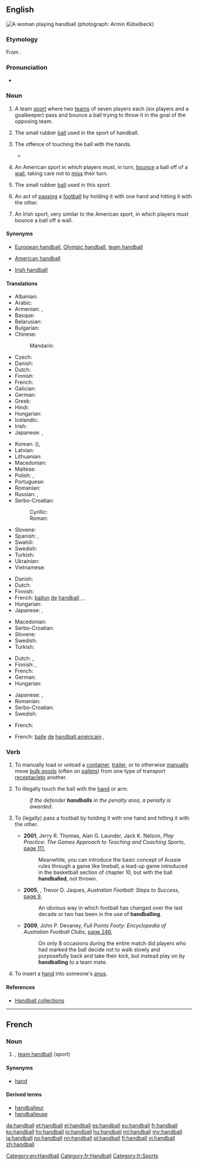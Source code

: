 {{also|Handball}}
==English==
[[File:Women Handball.jpg|right|thumb|A woman playing handball<br>(photograph: Armin Kübelbeck)]]
{{wikipedia}}

===Etymology===
From {{compound|hand|ball}}.

===Pronunciation===
* {{audio|en-us-handball.ogg|Audio (US)|lang=en}}

===Noun===
{{en-noun|~}}

# {{context|uncountable|lang=en}} A team [[sport]] where two [[teams]] of seven players each (six players and a goalkeeper) pass and bounce a ball trying to throw it in the goal of the opposing team.
# {{context|countable|lang=en}} The small rubber [[ball]] used in the sport of handball.
# {{context|countable|soccer|lang=en}} The offence of touching the ball with the hands.
#* {{quote-news
|year=2011
|date=October 29
|author=Neil Johnston
|title=Norwich   3 - 3   Blackburn
|work=BBC Sport
|url=http://news.bbc.co.uk/sport2/hi/football/15413656.stm
|page=
|passage=It was a dramatic finish to an absorbing, fast-paced game but Blackburn will be deeply unhappy with referee Anthony Taylor as Nzonzi's '''handball''' was harsh.}}
# {{context|uncountable|US|lang=en}} An American sport in which players must, in turn, [[bounce]] a ball off of a [[wall]], taking care not to [[miss]] their turn.
# {{context|countable|US|lang=en}} The small rubber [[ball]] used in this sport.
# {{context|countable|Australian Rules Football|lang=en}} An act of [[passing]] a [[football]] by holding it with one hand and hitting it with the other.
# {{context|Irish|uncountable|lang=en}} An Irish sport, very similar to the American sport, in which players must bounce a ball off a wall.

====Synonyms====
* {{sense|team sport involving throwing a ball in the gall}} [[European handball]], [[Olympic handball]], [[team handball]]
* {{sense|American sport involving bouncing a ball off a wall}} [[American handball]]
* {{sense|Irish sport involving bouncing a ball off a wall}} [[Irish handball]]

====Translations====
{{trans-top|team sport}}
* Albanian: {{t|sq|hendboll|m}}
* Arabic: {{t|ar|كرة يد|f|tr=kúrat yad|sc=Arab}}
* Armenian: {{t|hy|հանդբոլ|tr=handbol}}, {{t|hy|ձեռնագնդակ|sc=Armn}}
* Basque: {{t|eu|eskubaloi}}
* Belarusian: {{t|be|гандбол|m|tr=handból|sc=Cyrl}}
* Bulgarian: {{t+|bg|хандбал|m|tr=handbal|sc=Cyrl}}
* Chinese:
*: Mandarin: {{t+|cmn|手球|tr=shǒuqiú|sc=Hani}}
* Czech: {{t|cs|házená|f}}
* Danish: {{t+|da|håndbold}}
* Dutch: {{t+|nl|handbal|n}}
* Finnish: {{t|fi|käsipallo}}
* French: {{t+|fr|handball|m}}
* Galician: {{t|gl|balonmán|m}}
* German: {{t+|de|Handball|m}}
* Greek: {{t+|el|χειροσφαίριση|f|tr=cheirosfaírisi|sc=Grek}}
* Hindi: {{t|hi|हेन्डबोल|tr=hēnḍbōl|sc=Deva}}
* Hungarian: {{t+|hu|kézilabda}}
* Icelandic: {{t+|is|handbolti|m}}
* Irish: {{t+|ga|láimhe|m}}
* Japanese: {{t+|ja|ハンドボール|tr=handobōru|sc=Jpan}}, {{t+|ja|送球|tr=そうきゅう, sōkyū|sc=Jpan}}
{{trans-mid}}
* Korean: {{t+|ko|송구|tr=song-gu|sc=Kore}} ({{t|ko|送球|sc=Kore}}), {{t+|ko|핸드볼|tr=haendeubol|sc=Kore}}
* Latvian: {{t|lv|rokasbumba|f}}
* Lithuanian: {{t|lt|rankinis|m}}
* Macedonian: {{t|mk|ракомет|m|tr=rákomet}}
* Maltese: {{t|mt|ħendbol}}
* Polish: {{t+|pl|piłka ręczna|f}}, {{t|pl|szczypiorniak|m}}
* Portuguese: {{t+|pt|andebol}}
* Romanian: {{t+|ro|handbal|n}}
* Russian: {{t+|ru|гандбол|m|tr=gandból}}, {{t+|ru|ручной мяч|m|tr=ručnój mjač|sc=Cyrl}}
* Serbo-Croatian:
*: Cyrillic: {{t|sh|рукомет|m}}
*: Roman: {{t|sh|rukomet|m}}
* Slovene: {{t+|sl|rokomet|m}}
* Spanish: {{t|es|balonmano|m}}, {{t+|es|handball}}
* Swahili: {{t+|sw|mpira}}
* Swedish: {{t+|sv|handboll|c}}
* Turkish: {{t+|tr|hentbol}}
* Ukrainian: {{t|uk|гандбол|m|tr=handból|sc=Cyrl}}
* Vietnamese: {{t|vi|banh để liệng}}
{{trans-bottom}}

{{trans-top|ball in team sport}}
* Danish: {{t+|da|håndbold|c}}
* Dutch: {{t+|nl|handbal|m}}
* Finnish: {{t|fi|käsipallo}}
* French: [[ballon]] [[de]] [[handball]] {{g|m}}, {{t+|fr|ballon|m}}, {{t+|fr|balle|f}}
* Hungarian: {{t+|hu|kézilabda}}
* Japanese: {{t+|ja|ハンドボール|tr=handobōru}}, {{t+|ja|送球|tr=そうきゅう, sōkyū}}
{{trans-mid}}
* Macedonian: {{t|mk|ракометна топка|f|tr=rakométna tópka}}
* Serbo-Croatian: {{t|sh|rukometna lopta|f}}
* Slovene: {{t|sl|rokometna žoga|f}}
* Swedish: {{t+|sv|handboll|c}}
* Turkish: {{t|tr|hentbol topu}}
{{trans-bottom}}

{{trans-top|football offence}}
* Dutch: {{t+|nl|hands|n}}, {{t|nl|handsbal|m}}
* Finnish: {{t|fi|käsikosketus}}, {{t+|fi|käsi}}
* French: {{t+|fr|main|f}}
* German: {{t+|de|Handspiel|n}}
* Hungarian: {{t+|hu|kezezés}}
{{trans-mid}}
* Japanese: {{t+|ja|ハンド|tr=hando}}, {{t|ja|ハンドリング|tr=handoringu}}
* Romanian: {{t+|ro|henț|n}}
* Serbo-Croatian: {{t|sh|igranje rukom|n}}
* Swedish: {{t+|sv|hands|c}}
{{trans-bottom}}

{{trans-top|American: sport}}
* French: {{t|fr|handball américain|m}}
{{trans-mid}}
{{trans-bottom}}

{{trans-top|American: ball}}
* French: [[balle]] [[de]] [[handball américain]] {{g|f}}, {{t+|fr|balle|f}}
{{trans-mid}}
{{trans-bottom}}

===Verb===
{{en-verb}}

# To manually load or unload a [[container]], [[trailer]], or to otherwise [[manually]] move [[bulk goods]] (often on [[pallets]]) from one type of transport [[receptacle]]to another.
# {{context|soccer|lang=en}} To illegally touch the ball with the [[hand]] or arm.
#: ''If the defender '''handballs''' in the penalty area, a penalty is awarded.''
# {{context|Australian Rules Football|lang=en}} To (legally) pass a football by holding it with one hand and hitting it with the other.
#* '''2001''', Jerry R. Thomas, Alan G. Launder, Jack K. Nelson, ''Play Practice: The Games Approach to Teaching and Coaching Sports'', [http://books.google.com.au/books?id=g1T3SFR6cU8C&pg=PA111&dq=%22handballed%22|%22handballing%22+australian+OR+rules+OR+afl+-intitle:%22%22+-inauthor:%22%22&hl=en&sa=X&ei=kcd1T_jHGcWiiAfCocnuDg&redir_esc=y#v=onepage&q=%22handballed%22|%22handballing%22%20australian%20OR%20rules%20OR%20afl%20-intitle%3A%22%22%20-inauthor%3A%22%22&f=false page 111],
#*: Meanwhile, you can introduce the basic concept of Aussie rules through a game like lineball, a lead-up game introduced in the basketball section of chapter 10, but with the ball '''handballed''', not thrown.
#* '''2005''', {{w|Andrew McLeod}}, Trevor D. Jaques, ''Australian Football: Steps to Success'', [http://books.google.com.au/books?id=av8cdbCw2G8C&pg=PA9&dq=%22handballed%22|%22handballing%22+australian+OR+rules+OR+afl+-intitle:%22%22+-inauthor:%22%22&hl=en&sa=X&ei=kcd1T_jHGcWiiAfCocnuDg&redir_esc=y#v=onepage&q=%22handballed%22|%22handballing%22%20australian%20OR%20rules%20OR%20afl%20-intitle%3A%22%22%20-inauthor%3A%22%22&f=false page 9],
#*: An obvious way in which football has changed over the last decade or two has been in the use of '''handballing'''.
#* '''2009''', John P. Devaney, ''Full Points Footy: Encyclopedia of Australian Football Clubs'', [http://books.google.com.au/books?id=bhgR0V0C4dYC&pg=PA246&dq=%22handballed%22|%22handballing%22+australian+OR+rules+OR+afl+-intitle:%22%22+-inauthor:%22%22&hl=en&sa=X&ei=2st1T9PQEI2TiAfBron0Dg&redir_esc=y#v=onepage&q&f=false page 246],
#*: On only 8 occasions during the entire match did players who had marked the ball decide not to walk slowly and purposefully back and take their kick, but instead play on by '''handballing''' to a team mate.
# {{context|sexuality|slang|lang=en}} To insert a [[hand]] into someone's [[anus]].

====References====
* [http://www.woodsiderecycling.co.uk/cardboard_recycling/handball_collections/ Handball collections]

[[Category:en:Handball]]

----

==French==

===Noun===
{{fr-noun|m}}

# {{l|en|handball}}, [[team handball]] (sport)

====Synonyms====
* [[hand#French|hand]]

====Derived terms====
* [[handballeur]]
* [[handballeuse]]

[[Category:fr:Handball]]
[[Category:fr:Sports]]

[[da:handball]]
[[et:handball]]
[[el:handball]]
[[es:handball]]
[[eu:handball]]
[[fr:handball]]
[[ko:handball]]
[[hy:handball]]
[[io:handball]]
[[hu:handball]]
[[ml:handball]]
[[my:handball]]
[[ja:handball]]
[[no:handball]]
[[nn:handball]]
[[pl:handball]]
[[fi:handball]]
[[vi:handball]]
[[zh:handball]]